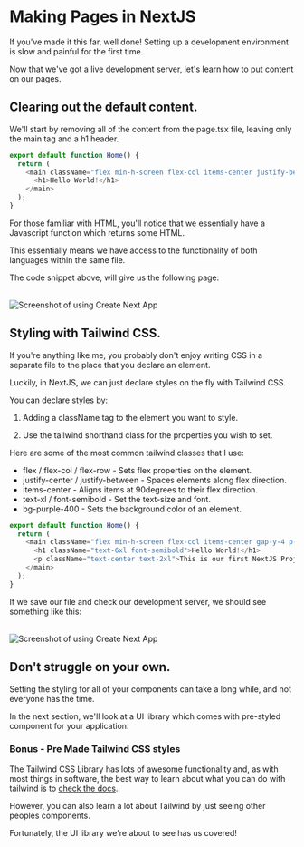 # Making Pages in NextJS

If you've made it this far, well done! Setting up a development environment is slow and painful for the first time.

Now that we've got a live development server, let's learn how to put content on our pages.

## Clearing out the default content.

We'll start by removing all of the content from the page.tsx file, leaving only the main tag and a h1 header.

```ts filename="page.tsx" {4} copy
export default function Home() {
  return (
    <main className="flex min-h-screen flex-col items-center justify-between p-24">
      <h1>Hello World!</h1>
    </main>
  );
}
```

For those familiar with HTML, you'll notice that we essentially have a Javascript function which returns some HTML.

This essentially means we have access to the functionality of both languages within the same file.

The code snippet above, will give us the following page:

<br/>

 
<Image src="/hello_world.png" alt="Screenshot of using Create Next App" width={1000} height={1000} />

## Styling with Tailwind CSS.

If you're anything like me, you probably don't enjoy writing CSS in a separate file to the place that you declare an element.

Luckily, in NextJS, we can just declare styles on the fly with Tailwind CSS. 

You can declare styles by:

1. Adding a className tag to the element you want to style.

2. Use the tailwind shorthand class for the properties you wish to set.

Here are some of the most common tailwind classes that I use:

* flex / flex-col / flex-row - Sets flex properties on the element.
* justify-center / justify-between - Spaces elements along flex direction.
* items-center - Aligns items at 90degrees to their flex direction.
* text-xl / font-semibold - Set the text-size and font.
* bg-purple-400 - Sets the background color of an element.


```ts filename="page.tsx" {3, 4, 5} copy
export default function Home() {
  return (
    <main className="flex min-h-screen flex-col items-center gap-y-4 p-24">
      <h1 className="text-6xl font-semibold">Hello World!</h1>
      <p className="text-center text-2xl">This is our first NextJS Project</p>
    </main>
  );
}
```

If we save our file and check our development server, we should see something like this:

<br/>

<Image src="/hello_world_styled.png" alt="Screenshot of using Create Next App" width={1000} height={1000} />

## Don't struggle on your own.

Setting the styling for all of your components can take a long while, and not everyone has the time.

In the next section, we'll look at a UI library which comes with pre-styled component for your application.

### Bonus - Pre Made Tailwind CSS styles

The Tailwind CSS Library has lots of awesome functionality and, as with most things in software, the best way to learn about what you can do with tailwind is to [check the docs](https://v2.tailwindcss.com/docs). 

However, you can also learn a lot about Tailwind by just seeing other peoples components.

Fortunately, the UI library we're about to see has us covered!